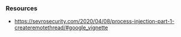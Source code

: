 ### Resources
- https://sevrosecurity.com/2020/04/08/process-injection-part-1-createremotethread/#google_vignette